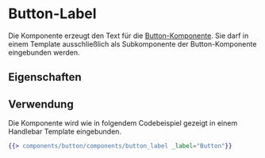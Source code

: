 
<Meta of={ButtonLabelStories} />

# Button-Label

Die Komponente erzeugt den Text für die [Button-Komponente](?path=/docs/komponenten-buttons-button--spielplatz). Sie darf in einem Template
ausschließlich als Subkomponente der Button-Komponente eingebunden werden.

## Eigenschaften

<ArgTypes story="Label" />

## Verwendung

Die Komponente wird wie in folgendem Codebeispiel gezeigt in einem Handlebar Template eingebunden.

```handlebars
{{> components/button/components/button_label _label="Button"}}
```

<Canvas withToolbar>
    <Story of={ButtonLabelStories.Label} />
</Canvas>
